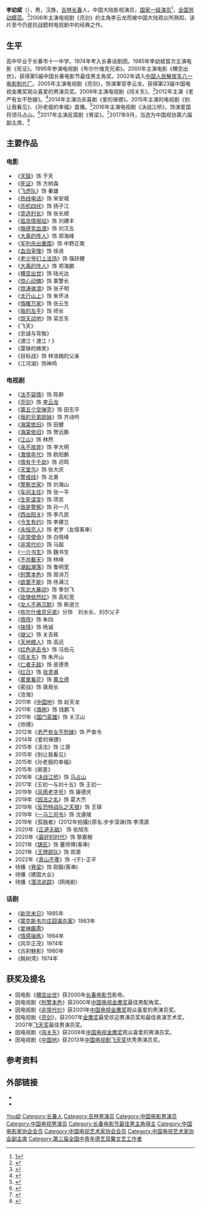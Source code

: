 {{艺人
|姓名 =李幼斌
|类型 =男演员
|图片 =
|图片尺寸 =220px
|图片简介 =
|国籍 ={{PRC}}
|民族 =汉
|出生日期 ={{birth date and age|1958|2|15}}
|出生地点 ={{CHN-1949}}[[吉林省|吉林省]][[长春市|长春市]]
|配偶 =张瑞琪（? - 2006年）<br>[[史兰芽|史兰芽]]（2008年 - ）
|子女 = 李小珂
|职业 =演员
|语言 =[[汉语|汉语]]（[[普通话|普通话]]、[[东北官话|东北官话]]）
|教育程度 =[[大专|大专]]
|活跃年代 =2002年-今天
|经纪公司 =[[中国人民解放军八一电影制片厂|中国人民解放军八一电影制片厂]]
|奖项 = '''[[金鹰奖|金鹰奖]]'''<br>'''最佳表演艺术男演员'''<br>2006年 《亮剑》<br>2008年 《闯关东》<br>'''[[飞天奖|飞天奖]]'''<br>'''优秀男演员'''<br>2007年 《亮剑》<br>'''[[金星奖|金星奖]]'''<br>'''优秀演员'''<br>2010年 《在那遥远的地方》<br>'''[[长春电影节|长春电影节]]'''<br>'''最佳男主角'''<br>2000年 《横空出世》
}}

'''李幼斌'''（{{bd|1958年|2月15日|catIdx=Li,李}}），男，汉族，[[吉林|吉林]][[长春|长春]]人，中国大陆影视演员，[[国家一级演员|国家一级演员]]<ref>[http://www.xinhuanet.com/video/2007-10/09/content_6849618.htm]{{Dead link}}</ref>，[[全国劳动模范|全国劳动模范]]。<ref>{{cite web|url=http://acftu.people.com.cn/n/2015/0429/c67560-26922342.html|title=全国劳动模范和先进工作者名单|website=中国工会新闻--人民网|access-date=2018-02-15|archive-date=2020-04-24|archive-url=https://web.archive.org/web/20200424025813/http://acftu.people.com.cn/n/2015/0429/c67560-26922342.html|dead-url=no}}</ref>2006年主演电视剧《亮剑》的主角李云龙而被中国大陆观众所熟知，该片至今仍是抗战题材电视剧中的经典之作。

== 生平 ==
高中毕业于长春市十一中学。1974年考入长春话剧团。1985年李幼斌首次主演电影《死证》。1995年参演电视剧《布尔什维克兄弟》。2000年主演电影《横空出世》，获得第5届中国长春电影节最佳男主角奖。2002年调入[[中国人民解放军八一电影制片厂|中国人民解放军八一电影制片厂]]。2005年主演电视剧《亮剑》，饰演軍官李云龙，获得第23届中国电视金鹰奖观众喜爱的男演员奖。2008年主演电视剧《闯关东》。<ref>{{cite web|url=http://media.people.com.cn/GB/40606/6838824.html|title=《闯关东》央视热播 冯骥才：表现出民族气质|website=人民网|access-date=2018-02-15|archive-date=2020-04-24|archive-url=https://web.archive.org/web/20200424025817/http://media.people.com.cn/GB/40606/6838824.html|dead-url=no}}</ref>2012年主演《老严有女不愁嫁》。<ref>{{cite web|url=http://ent.sina.com.cn/v/m/2013-01-14/09443834175.shtml|title=李幼斌出演喜剧 倔强岳父爱女如命|website=新浪娱乐|access-date=2018-02-15|archive-date=2020-04-24|archive-url=https://web.archive.org/web/20200424025821/http://ent.sina.com.cn/v/m/2013-01-14/09443834175.shtml|dead-url=no}}</ref>2014年主演功夫喜剧《爱的保镖》。2015年主演的电视剧《别让我看见》、《孙老倔的幸福》首播。<ref>{{cite web|url=http://ent.163.com/15/0428/08/AO9C9CRA00031GVS.html|title=《孙老倔的幸福》将播 李幼斌变身“咆哮帝”|website=网易娱乐|access-date=2018-02-15|archive-url=https://web.archive.org/web/20180216030618/http://ent.163.com/15/0428/08/AO9C9CRA00031GVS.html|archive-date=2018-02-16|dead-url=yes}}</ref>2016年主演电视剧《决战江桥》，饰演爱国将领马占山。<ref>{{cite web|url=http://ent.163.com/15/1026/13/B6RSVFN000034VDC.html|title=《决战江桥》曝片花 李幼斌铁汉柔情真英雄|website=网易娱乐|access-date=2018-02-15|archive-date=2020-04-24|archive-url=https://web.archive.org/web/20200424025831/http://ent.163.com/15/1026/13/B6RSVFN000034VDC.html|dead-url=no}}</ref>2017年主演反腐剧《脊梁》。<ref>{{cite web|url=http://ent.ifeng.com/a/20170427/42914299_0.shtml|title=唐国强李幼斌领衔《脊梁》 上演全景式反腐|website=凤凰网|access-date=2018-02-15|archive-date=2019-06-11|archive-url=https://web.archive.org/web/20190611021541/http://ent.ifeng.com/a/20170427/42914299_0.shtml|dead-url=no}}</ref>2017年9月，当选为中国视协第六届副主席。<ref>{{cite web|url=http://news.ifeng.com/a/20170922/52116868_0.shtml|title=胡占凡当选中国视协第六届主席，赵化勇被推举为名誉主席|website=凤凰网|access-date=2018-02-15|archive-date=2020-04-24|archive-url=https://web.archive.org/web/20200424025847/http://news.ifeng.com/a/20170922/52116868_0.shtml|dead-url=no}}</ref>

== 主要作品 ==
=== 电影 ===
*《[[天鼓|天鼓]]》饰 于天 
*《[[死证|死证]]》饰 方树森 
*《[[飞虎队|飞虎队]]》饰 秦雄
*《[[热线电话|热线电话]]》饰 宋安城 
*《[[杀机四伏|杀机四伏]]》饰 扬子江 
*《[[竞选村长|竞选村长]]》饰 张长顺 
*《[[孤岛情报站|孤岛情报站]]》饰 刘建丰 
*《[[俄德克血酒|俄德克血酒]]》饰 刘汉五 
*《[[大禹的传人|大禹的传人]]》饰 郑海峰 
*《[[军列杀出重围|军列杀出重围]]》饰 中野正南 
*《[[血泊皇陵|血泊皇陵]]》饰 徐进
*《[[老少爷们上法场|老少爷们上法场]]》饰 强跃鲤 
*《[[大禹的传人|大禹的传人]]》饰 郑海鹏 
*《[[横空出世|横空出世]]》饰 陆光达
*《[[惊心动魄|惊心动魄]]》饰 乘警长 
*《[[惊涛骇浪|惊涛骇浪]]》饰 张子明
*《[[太行山上|太行山上]]》饰 朱怀冰
*《[[情暖万家|情暖万家]]》饰 张云生
*《[[我的左手|我的左手]]》饰 师长  
*《[[惊天动地|惊天动地]]》饰 梁志东
*《飞天》
*《忠诚与背叛》
*《渡江！渡江！》
*《雷锋的微笑》
*《目标战》饰 林浩楠的父亲
*《江河湖》饰神鸡

=== 电视剧 ===
*《[[法不容情|法不容情]]》饰 陈群
*《[[亮剑_(2006年电视剧)|亮剑]]》饰 [[李云龙_(亮剑)|李云龙]]
*《[[第五个空弹壳|第五个空弹壳]]》饰 田志平 
*《[[我的兄弟姐妹|我的兄弟姐妹]]》饰 齐诗吟
*《[[海棠依旧|海棠依旧]]》饰 田健
*《[[海棠依旧(2004年电视剧)|海棠依旧]]》饰 贺远鹏 
*《[[江山_(电视剧)|江山]]》饰 林然
*《[[永不放弃|永不放弃]]》饰 李大明
*《[[激情年代|激情年代]]》饰 欧阳鹏
*《[[情有千千劫|情有千千劫]]》饰 迟鸣
*《[[天堂鸟|天堂鸟]]》饰 张大庆
*《[[警戒线|警戒线]]》饰 北勇
*《[[警察世家|警察世家]]》饰 刘海山
*《[[车间主任|车间主任]]》饰 张一平
*《[[生死谍变|生死谍变]]》饰 项农
*《[[我是警察|我是警察]]》饰 孙一凡
*《[[西出阳关|西出阳关]]》饰 李凡民 
*《[[今生有约|今生有约]]》饰 李建立 
*《[[永恒恋人|永恒恋人]]》饰 老罗（友情客串）
*《[[非常使命|非常使命]]》饰 白晓峰 
*《[[非常代价|非常代价]]》饰 马超 
*《[[一介书生|一介书生]]》饰 魏书生 
*《[[不共戴天|不共戴天]]》饰 林峰 
*《[[潮起潮落|潮起潮落]]》饰 鲁明宽 
*《[[刑警本色|刑警本色]]》饰 周诗万 
*《[[欲罢不能|欲罢不能]]》饰 佟满江 
*《[[东北大暴动|东北大暴动]]》饰 季剑飞 
*《[[玫瑰依然红|玫瑰依然红]]》饰 高松宽 
*《[[女人不再沉默|女人不再沉默]]》饰 斯道兰 
*《[[布尔什维克兄弟|布尔什维克兄弟]]》分饰　刘水长、刘尔父子 
*《[[情债|情债]]》饰 朱四 
*《[[抉择|抉择]]》饰 杨诚 
*《[[继父|继父]]》饰 关吉栋 
*《[[天地粮人|天地粮人]]》饰 高远 
*《[[红色追击令|红色追击令]]》饰 冯伯元 
*《[[闯关东_(电视剧)|闯关东]]》饰 朱开山 
*《[[仁者无敌|仁者无敌]]》饰 皮德贵 
*《[[红日|红日]]》饰 [[张灵甫|张灵甫]] 
*《[[雾里看花|雾里看花]]》饰 [[黄立德|黄立德]] 
*《密战》饰 唐局长
*《沧海》
*2011年《[[中国地_(电视剧)|中国地]]》饰 赵天龙
*2011年《[[旗袍_(2011年电视剧)|旗袍]]》饰 钱鹏飞
*2011年《[[国门英雄|国门英雄]]》饰 关汉山
*《师傅》
*2012年《[[老严有女不愁嫁|老严有女不愁嫁]]》饰 严查令
*2014年《爱的保镖》
*2015年《活法》饰 江源
*2015年《别让我看见》
*2015年《孙老倔的幸福》
*2015年《邮差》
*2016年《[[决战江桥|决战江桥]]》饰 [[马占山|马占山]]
*2017年《王初一与刘十五》饰 王初一
*2019年《[[风雨老字号|风雨老字号]]》饰 康德庆
*2019年《[[因法之名|因法之名]]》饰 葛大杰
*2019年《[[反恐特战队之天狼|反恐特战队之天狼]]》饰 王铎
*2019年《[[一马三司令|一马三司令]]》饰 沈逄陵
*2019年《孤独者》(2012年拍攝)(原名:步步深渊)饰 李清源
*2020年《[[正道无敌|正道无敌]]》 饰 张旭东
*2020年《[[最好的時代_(電視劇)|最好的时代]]》饰  黎嘉樹
*2021年《[[铸匠|铸匠]]》饰  董师傅(客串)
*2021年《[[王牌部队|王牌部队]]》饰  郑源
*2022年《[[青山不墨|青山不墨]]》饰 -{于}-正平
*待播《[[脊梁|脊梁]]》饰 刚毅(客串)
*待播《建国大业》
*待播《[[潜流追踪|潜流追踪]]》（网络剧）

=== 话剧 ===
*《[[新京末日|新京末日]]》1985年
*《[[蒙克斯韦尔庄园谋杀案|蒙克斯韦尔庄园谋杀案]]》1983年
*《[[爱神霹雳|爱神霹雳]]》 
*《[[情感操练|情感操练]]》1994年
*《风华正茂》1974年
*《古刹魅影》1980年
*《枫树湾》1974年

== 获奖及提名 ==
*因电影《[[横空出世|横空出世]]》获2000年[[长春电影节|长春电影节]]影帝。
*因电视剧《[[刑警本色|刑警本色]]》获2000年[[中国电视金鹰奖|中国电视金鹰奖]]最佳男配角奖。
*因电视剧《[[非常代价|非常代价]]》获2001年[[中国电视金鹰奖|中国电视金鹰奖]]观众喜爱的男演员奖。
*因电视剧《[[亮剑_(2006年电视剧)|亮剑]]》，获2007年[[金鹰奖|金鹰奖]]最受欢迎男演员奖和最佳表演艺术奖，2007年[[飞天奖|飞天奖]]最佳男演员奖。
*因电视剧《[[闯关东|闯关东]]》获2008年[[中国电视金鹰奖|中国电视金鹰奖]]观众喜爱的男演员奖。
*因电视剧《[[中国地|中国地]]》获2013年[[中国电视剧飞天奖|中国电视剧飞天奖]]优秀男演员奖。

== 参考资料 ==
{{reflist}}

== 外部链接 ==
* {{imdb|nm1276384}}
* {{douban people}}

{{中国电视金鹰奖最佳表演艺术演员}}
{{中国电影金凤凰奖}}
{{中国电视剧飞天奖优秀男演员}}
{{长春电影节最佳男主角}}
{{第三届全国中青年德艺双馨文艺工作者}}
{{Navboxes
| title  = 李幼斌在[[中国电影家协会|中国电影家协会]]的职务
| list1  =
{{中国电影家协会第八届理事会}}
{{中国电影家协会第九届理事会}}
}}
{{Navboxes
| title  = 李幼斌在[[中国电视艺术家协会|中国电视艺术家协会]]的职务
| list1  =
{{中国电视艺术家协会第四届理事会}}
{{中国电视艺术家协会第五届理事会}}
{{中国电视艺术家协会第六届理事会}}
}}

{{Authority control}}
{{DEFAULTSORT:Li李}}
[[Category:李姓|You幼]]
[[Category:长春人|Category:长春人]]
[[Category:吉林男演员|Category:吉林男演员]]
[[Category:中国电影男演员|Category:中国电影男演员]]
[[Category:中国电视男演员|Category:中国电视男演员]]
[[Category:长春电影节最佳男主角得主|Category:长春电影节最佳男主角得主]]
[[Category:中国电影家协会会员|Category:中国电影家协会会员]]
[[Category:中国电视艺术家协会会员|Category:中国电视艺术家协会会员]]
[[Category:中国电视艺术家协会副主席|Category:中国电视艺术家协会副主席]]
[[Category:第三届全国中青年德艺双馨文艺工作者|Category:第三届全国中青年德艺双馨文艺工作者]]